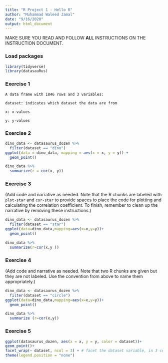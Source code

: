 ```yaml
---
title: "R Project 1 - Hello R"
author: "Muhammad Waleed Jamal"
date: "9/16/2020"
output: html_document
---
```


MAKE SURE YOU READ AND FOLLOW **ALL** INSTRUCTIONS ON THE INSTRUCTION DOCUMENT. 

### Load packages

```r
library(tidyverse) 
library(datasauRus)
```


### Exercise 1
```
A data frame with 1846 rows and 3 variables:

dataset: indicates which dataset the data are from

x: x-values

y: y-values
```
### Exercise 2
```r
dino_data <- datasaurus_dozen %>%
  filter(dataset == "dino")
ggplot(data = dino_data, mapping = aes(x = x, y = y)) +
  geom_point()
```


```r
dino_data %>%
  summarize(r = cor(x, y))
```


### Exercise 3


(Add code and narrative as needed. Note that the R chunks are labeled with `plot-star` and `cor-star` to provide spaces to place the code for plotting and calculating the correlation coefficient. To finish, remember to clean up the narrative by removing these instructions.)



```r
dino_data <- datasaurus_dozen %>%
  filter(dataset == "star")
ggplot(data=dino_data,mapping=aes(x=x,y=y))+
  geom_point()

```

```r
dino_data %>%
  summarize(r=cor(x,y ))
```
### Exercise 4

(Add code and narrative as needed. Note that two R chunks are given but they are not labeled. Use the convention from above to name them appropriately.)
```r
dino_data <- datasaurus_dozen %>%
  filter(dataset == "circle")
ggplot(data=dino_data,mapping=aes(x=x,y=y))+
  geom_point()
```

```r
dino_data %>%
  summarize (r=cor(x,y))
```





### Exercise 5
```r
ggplot(datasaurus_dozen, aes(x = x, y = y, color = dataset))+
geom_point()+
facet_wrap(~ dataset, ncol = 3) + # facet the dataset variable, in 3 cols
theme(legend.position = "none")
```